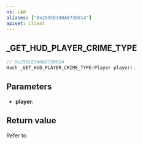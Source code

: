 ```yaml
---
ns: LAW
aliases: ["0x259CE340A8738814"]
apiset: client
---
```

## _GET_HUD_PLAYER_CRIME_TYPE

```c
// 0x259CE340A8738814
Hash _GET_HUD_PLAYER_CRIME_TYPE(Player player);
```

## Parameters
* **player**:

## Return value
Refer to <EmbeddedEnum name="eCrimeType" />